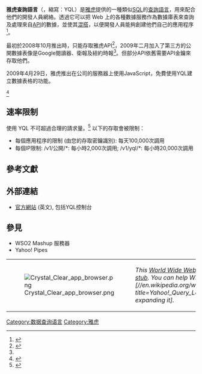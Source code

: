 <div>'''雅虎查詢語言'''（{{lang-en|Yahoo! Query Language}}，縮寫：YQL）是[[雅虎|雅虎]]提供的一種類似[[SQL|SQL]]的[[查詢語言|查詢語言]]，用來配合他們的開發人員網絡。透過它可以把 Web 上的各種數據服務作為數據庫表來查詢及處理來自[[应用程序接口|API]]的數據，並使其[[混搭_(互聯網)|混搭]]，以便開發人員能夠創建他們自己的應用程序<ref>{{Cite news|url = http://www.pcworld.com/businesscenter/article/164067/yahoo_extends_yql_web_data_query_platform.html|work = [[PC_World_(magazine)|PC World]]|title = Yahoo Extends YQL Web Data Query Platform|date = April 29, 2009|last = Perez|first = Juan Carlos}}</ref>。</div>最初於2008年10月推出時，只能存取雅虎API<ref>{{Cite news|url = http://www.eweek.com/c/a/Application-Development/Yahoo-Launches-YQL-Execute-Updates-YSlow-660481/|work = [[eWeek|eWeek]]|title = Yahoo Launches YQL Execute, Updates YSlow|last = Kolakowski|first = Nicholas|date = April 29, 2009}}</ref>，2009年二月加入了第三方的公開數據表像是Google閱讀器、衛報及紐約時報<ref name="rww" />。但部分API依舊需要API金鑰來存取他們。<span class="cx-segment" data-segmentid="12"></span><div>2009年4月29日，雅虎推出在公司的服務器上使用JavaScript，免費使用YQL建立數據表格的功能。<div><ref name="rww">{{Cite news|url = http://www.readwriteweb.com/archives/theres_a_great_amount_of.php|work = [[ReadWriteWeb|ReadWriteWeb]]|last = O'Dell|first = Jolie|date = May 2, 2009|title = Developers: Never Mind the APIs, Here's YQL Execute}}</ref></div></div>

== 速率限制 ==
使用 YQL 不可超過合理的請求量。<ref>{{Cite web|title = YQL|url = https://developer.yahoo.com/yql/|ref = yql}}</ref> 以下的存取會被限制：
* 每個應用程序的限制 (由您的存取密鑰識別): 每天100,000次調用
* 每個IP限制: /v1/公開/*: 每小時2,000次調用; /v1/yql/*: 每小時20,000次調用

== 參考文獻 ==
{{Reflist}}

== 外部連結 ==
* [http://developer.yahoo.com/yql/ 官方網站] {{Wayback|url=http://developer.yahoo.com/yql/ |date=20110623122658 }}(英文), 包括YQL控制台

== 參見 ==
* WSO2 Mashup 服務器
* Yahoo! Pipes

{| class="metadata plainlinks stub" style="margin-bottom: 10px; background: transparent;"
| id="621" |[[File:Crystal_Clear_app_browser.png|alt=Stub icon]]
| id="624" |''This [[万维网|World Wide Web]]–related article is a [[Wikipedia:小作品|stub]]. You can help Wikipedia by [//en.wikipedia.org/w/index.php?title=Yahoo!_Query_Language&action=edit expanding it].''<div class="plainlinks hlist navbar mini" id="630" style="position: absolute; right: 15px; display: none;">
* <abbr title="View this template">v</abbr>
* <abbr title="Discuss this template">t</abbr>
* [//en.wikipedia.org/w/index.php?title=Template:Web-stub&action=edit <abbr title="Edit this template">e</abbr>]
</div>
|}

[[Category:数据查询语言|Category:数据查询语言]]
[[Category:雅虎|Category:雅虎]]